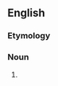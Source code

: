 ==English==

===Etymology===
{{prefix|en|self|deceit}}

===Noun===
{{en-noun|-}}

# {{synonym of|en|self-deception}}